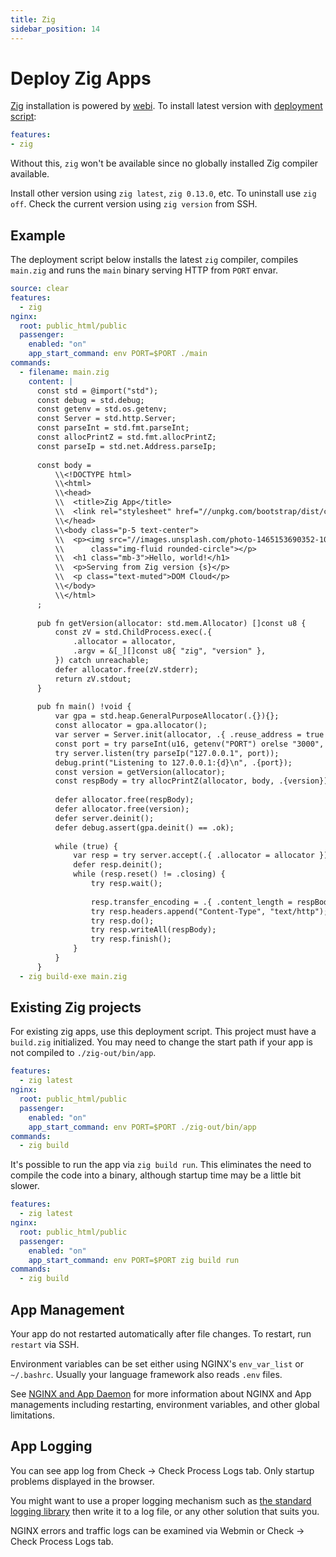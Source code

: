 ```yaml
---
title: Zig
sidebar_position: 14
---
```


# Deploy Zig Apps

[Zig](https://ziglang.org) installation is powered by [webi](https://webinstall.dev/zig/). To install latest version with [deployment script](./deploy.mdx):

```yaml
features:
- zig
```

Without this, `zig` won't be available since no globally installed Zig compiler available.

Install other version using `zig latest`, `zig 0.13.0`, etc. To uninstall use `zig off`. Check the current version using `zig version` from SSH.

## Example

The deployment script below installs the latest `zig` compiler, compiles `main.zig` and runs the `main` binary serving HTTP from `PORT` envar.

```yaml title="https://github.com/domcloud/recipes/blob/master/zig.yml"
source: clear
features:
  - zig
nginx:
  root: public_html/public
  passenger:
    enabled: "on"
    app_start_command: env PORT=$PORT ./main
commands:
  - filename: main.zig
    content: |
      const std = @import("std");
      const debug = std.debug;
      const getenv = std.os.getenv;
      const Server = std.http.Server;
      const parseInt = std.fmt.parseInt;
      const allocPrintZ = std.fmt.allocPrintZ;
      const parseIp = std.net.Address.parseIp;
  
      const body =
          \\<!DOCTYPE html>
          \\<html>
          \\<head>
          \\  <title>Zig App</title>
          \\  <link rel="stylesheet" href="//unpkg.com/bootstrap/dist/css/bootstrap.min.css">
          \\</head>
          \\<body class="p-5 text-center">
          \\  <p><img src="//images.unsplash.com/photo-1465153690352-10c1b29577f8?fit=crop&w=200&h=200" 
          \\      class="img-fluid rounded-circle"></p>
          \\  <h1 class="mb-3">Hello, world!</h1>
          \\  <p>Serving from Zig version {s}</p>
          \\  <p class="text-muted">DOM Cloud</p>
          \\</body>
          \\</html>
      ;
  
      pub fn getVersion(allocator: std.mem.Allocator) []const u8 {
          const zV = std.ChildProcess.exec(.{
              .allocator = allocator,
              .argv = &[_][]const u8{ "zig", "version" },
          }) catch unreachable;
          defer allocator.free(zV.stderr);
          return zV.stdout;
      }
  
      pub fn main() !void {
          var gpa = std.heap.GeneralPurposeAllocator(.{}){};
          const allocator = gpa.allocator();
          var server = Server.init(allocator, .{ .reuse_address = true });
          const port = try parseInt(u16, getenv("PORT") orelse "3000", 10);
          try server.listen(try parseIp("127.0.0.1", port));
          debug.print("Listening to 127.0.0.1:{d}\n", .{port});
          const version = getVersion(allocator);
          const respBody = try allocPrintZ(allocator, body, .{version});
  
          defer allocator.free(respBody);
          defer allocator.free(version);
          defer server.deinit();
          defer debug.assert(gpa.deinit() == .ok);
  
          while (true) {
              var resp = try server.accept(.{ .allocator = allocator });
              defer resp.deinit();
              while (resp.reset() != .closing) {
                  try resp.wait();
  
                  resp.transfer_encoding = .{ .content_length = respBody.len };
                  try resp.headers.append("Content-Type", "text/http");
                  try resp.do();
                  try resp.writeAll(respBody);
                  try resp.finish();
              }
          }
      }
  - zig build-exe main.zig 
```

## Existing Zig projects

For existing zig apps, use this deployment script. This project must have a `build.zig` initialized. You may need to change the start path if your app is not compiled to `./zig-out/bin/app`.

```yaml title="https://github.com/domcloud/recipes/blob/master/zig-binary.yml"
features:
  - zig latest
nginx:
  root: public_html/public
  passenger:
    enabled: "on"
    app_start_command: env PORT=$PORT ./zig-out/bin/app
commands:
  - zig build
```

It's possible to run the app via `zig build run`. This eliminates the need to compile the code into a binary, although startup time may be a little bit slower.

```yaml title="https://github.com/domcloud/recipes/blob/master/zig-gls.yml"
features:
  - zig latest
nginx:
  root: public_html/public
  passenger:
    enabled: "on"
    app_start_command: env PORT=$PORT zig build run
commands:
  - zig build
```


## App Management

Your app do not restarted automatically after file changes. To restart, run `restart` via SSH.

Environment variables can be set either using NGINX's `env_var_list` or `~/.bashrc`. Usually your language framework also reads `.env` files.

See [NGINX and App Daemon](./nginx.mdx) for more information about NGINX and App managements including restarting, environment variables, and other global limitations.

## App Logging

You can see app log from Check -> Check Process Logs tab. Only startup problems displayed in the browser.

You might want to use a proper logging mechanism such as [the standard logging library](https://gist.github.com/leecannon/d6f5d7e5af5881c466161270347ce84d) then write it to a log file, or any other solution that suits you.

NGINX errors and traffic logs can be examined via Webmin or Check -> Check Process Logs tab.
